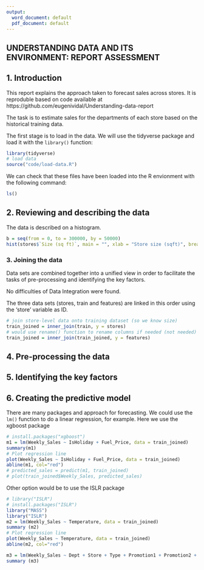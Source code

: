 ```yaml
---
output:
  word_document: default
  pdf_document: default
---
```


## UNDERSTANDING DATA AND ITS ENVIRONMENT: REPORT ASSESSMENT

## 1. Introduction

This report explains the approach taken to forecast sales across stores.
It is reproduble based on code available at https://github.com/eugenividal/Understanding-data-report

The task is to estimate sales for the departments of each store based on the historical training data.

The first stage is to load in the data. We will use the tidyverse package and load it with the `library()` function:


```r
library(tidyverse)
# load data
source("code/load-data.R")
```

We can check that these files have been loaded into the R envionment with the following command:

```r
ls()
```

## 2. Reviewing and describing the data

The data is described on a histogram.

```r
b = seq(from = 0, to = 300000, by = 50000)
hist(stores$`Size (sq ft)`, main = "", xlab = "Store size (sqft)", breaks = b)
```

### 3. Joining the data

Data sets are combined together into a unified view in order to facilitate the tasks of pre-processing and identifying the key factors.

No difficulties of Data Integration were found.

The three data sets (stores, train and features) are linked in this order using the 'store' variable as ID.

```r
# join store-level data onto training dataset (so we know size)
train_joined = inner_join(train, y = stores)
# would use rename() function to rename columns if needed (not needed)
train_joined = inner_join(train_joined, y = features)
```

## 4. Pre-processing the data


## 5. Identifying the key factors


## 6. Creating the predictive model

There are many packages and approach for forecasting.
We could use the `lm()` function to do a linear regression, for example.
Here we use the xgboost package

```r
# install.packages("xgboost")
m1 = lm(Weekly_Sales ~ IsHoliday + Fuel_Price, data = train_joined)
summary(m1)
# Plot regression line
plot(Weekly_Sales ~ IsHoliday + Fuel_Price, data = train_joined)
abline(m1, col="red")
# predicted_sales = predict(m1, train_joined)
# plot(train_joined$Weekly_Sales, predicted_sales)
```
Other option would be to use the ISLR package 

```r
# library("ISLR")
# install.packages("ISLR")
library("MASS")
library("ISLR")
m2 = lm(Weekly_Sales ~ Temperature, data = train_joined)
summary (m2)
# Plot regression line
plot(Weekly_Sales ~ Temperature, data = train_joined)
abline(m2, col="red")
```
 
 
 ```r
m3 = lm(Weekly_Sales ~ Dept + Store + Type + Promotion1 + Promotion2 + Promotion3 + Promotion4 + Promotion5 + CPI + Unemployment, data = train_joined)
summary (m3)
```
 